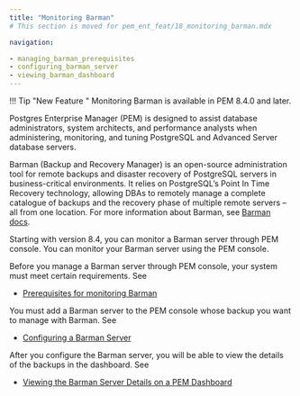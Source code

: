 ```yaml
---
title: "Monitoring Barman"
# This section is moved for pem_ent_feat/18_monitoring_barman.mdx

navigation:

- managing_barman_prerequisites
- configuring_barman_server
- viewing_barman_dashboard
---
```

!!! Tip "New Feature "
    Monitoring Barman is available in PEM 8.4.0 and later.

Postgres Enterprise Manager (PEM) is designed to assist database administrators, system architects, and performance analysts when administering, monitoring, and tuning PostgreSQL and Advanced Server database servers.

Barman (Backup and Recovery Manager) is an open-source administration tool for remote backups and disaster recovery of PostgreSQL servers in business-critical environments. It relies on PostgreSQL’s Point In Time Recovery technology, allowing DBAs to remotely manage a complete catalogue of backups and the recovery phase of multiple remote servers – all from one location. For more information about Barman, see [Barman docs](https://www.enterprisedb.com/docs/supported-open-source/barman/).

Starting with version 8.4, you can monitor a Barman server through PEM console. You can monitor your Barman server using the PEM console.

Before you manage a Barman server through PEM console, your system must meet certain requirements. See 

-   [Prerequisites for monitoring Barman](managing_barman_prerequisites)

You must add a Barman server to the PEM console whose backup you want to manage with Barman. See

-   [Configuring a Barman Server](configuring_barman_server)

After you configure the Barman server, you will be able to view the details of the backups in the dashboard. See

-   [Viewing the Barman Server Details on a PEM Dashboard](viewing_barman_dashboard)
